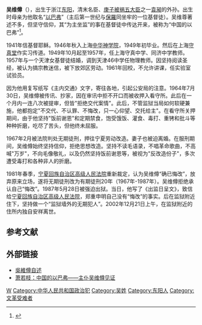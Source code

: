 {{Copy edit|time=2020-07-10T23:34:09+00:00}}
'''吴维僔'''（{{bd|1926年|4月|2002年|12月21日|catIdx=W吴}}），出生于浙江[[东阳|东阳]]，清末名臣、[[庚子被祸五大臣|庚子被祸五大臣]]之一[[袁昶|袁昶]]的外孙。出生时母亲为他取名“[[以巴弗|以巴弗]]”（主后第一世纪与[[保羅|保羅]]同坐牢的一位基督徒）。吴维尊著述不多，但坚守信仰，其“为主坐监”的事在基督徒中传达开来，被称为“中国的以巴弗”<ref>{{Cite web |url=http://www.peacehall.com/forum/zongjiao2/20143.shtml |title=萧若枝：《中国的以巴弗》——主仆吴维僔见证 |accessdate=2007-08-19 |archive-date=2007-09-27 |archive-url=https://web.archive.org/web/20070927004258/http://www.peacehall.com/forum/zongjiao2/20143.shtml |dead-url=no }}</ref>。

1941年信基督耶稣。1946年秋入上海[[中华神学院|中华神学院]]，1949年初毕业。然后在上海[[守真堂|守真堂]]作实习传道。1949年10月起至1957年，任上海守真中学、同济中学教师。1957年与一个天津女基督徒结婚，调到天津46中学任物理教师。因坚持阅读圣经，被认为搞宗教迷信，被下放郊区劳动。1961年回校，不允许讲课，任实验室试验员。

因为他用复写纸写《主内交通》文字，寄往各地，引起公安局的注意。1964年7月30日，吴维僔被传讯、抄家，因在审讯中拒不开口而被收押入看守所。此后在一个月内一连八次被提审，但皆"拒绝交代案情"。此后，不管监狱当局如何软硬兼施，他都抱定"不交代、不认罪、不悔改，只一心仰望、交托给主"。在看守所关押期间，由于他坚持"饭前谢恩"和定期禁食，饱受饿饭、灌食、毒打、重铐和批斗等种种折磨，吃尽了苦头，但他终未屈服。

1967年2月被法院判处无期徒刑，押往宁夏劳动改造。妻子也被迫离婚。在服刑期间，吴维僔始终坚持信仰，拒绝思想改造。坚持不读毛语录，不唱革命歌曲，不高喊"万岁"，不向毛像敬礼，以及仍然坚持饭前谢恩等，被视为"反改造份子"，多次遭受毒打和各种非人的折磨。

1981年春季，[[宁夏回族自治区高级人民法院|宁夏回族自治区高级人民法院]]重新裁定，认为吴维僔“确已悔改”，放弃原来立场，遂将无期徒刑改为有期徒刑20年（1967年-1987年）。吴维僔拒绝承认自己“悔改”。1987年5月28日被强迫出狱。当日，他写了《出监日呈文》，致信给[[宁夏回族自治区高级人民法院|宁夏回族自治区高级人民法院]]，郑重申明自己没有“悔改”的事实。后在监狱附近住下，坚持做一个“监狱墙外的无期犯人”。2002年12月21日上午，在监狱附近的住所内独自安祥离世。

==参考文献==
<div class="references-small">
<references />
</div>

==外部链接==
* [http://cmgjp.spaces.live.com/blog/cns!6F14018A19C3D177!128.entry 吳維僔自述]{{dead link|date=2018年2月 |bot=InternetArchiveBot |fix-attempted=yes }}
* [https://web.archive.org/web/20070927004258/http://www.peacehall.com/forum/zongjiao2/20143.shtml 萧若枝：中国的以巴弗——主仆吴维僔见证]

[[Category:中华人民共和国基督教新教人物|W]]
[[Category:中华人民共和国政治犯|Category:中华人民共和国政治犯]]
[[Category:吴姓|Category:吴姓]]
[[Category:东阳人|Category:东阳人]]
[[Category:文革受难者|Category:文革受难者]]